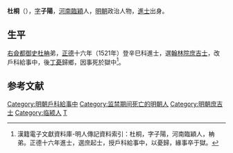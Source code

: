{{明清人物信息框
| 姓名 = 杜桐
| 原名 = 
| 圖片名稱= 
| 圖片大小 = 
| 圖片說明 = 
| 最高職務 =戶科給事中
| 國家 = 大明 
| 爵位 = 
| 籍貫 = [[河南承宣布政使司|河南]][[臨潁縣|臨潁縣]]
| 族裔 = 漢族
| 字號 = 字子陽
| 諡號 = 
| 出生日期 = 生年不詳
| 出生地點 = [[河南承宣布政使司|河南]][[臨潁縣|臨潁縣]]
| 逝世日期 = 卒年不詳
| 逝世地點 = 不詳
| 墓葬 = 
| 配偶 = 
| 親屬 = [[杜柟|杜柟]]（兄）
| 出身 = 
*正德十六年辛巳科進士
| 經歷 = 
| 著作 = 
}}

'''杜桐'''（{{bd|？||？|catIdx=}}），[[表字|字]]'''子陽'''，[[河南承宣布政使司|河南]][[臨潁縣|臨穎]]人，[[明朝|明朝]]政治人物，[[進士|進士]]出身。

== 生平 ==
[[右僉都御史|右僉都御史]][[杜柟|杜柟]]弟，[[正德_(明朝)|正德]]十六年（1521年）登辛巳科進士，選[[翰林院庶吉士|翰林院庶吉士]]，改戶科給事中，後[[丁憂|丁憂]]歸鄉，因事死於獄中<ref>漢籍電子文獻資料庫-明人傳記資料索引：杜桐，字子陽，河南臨穎人，柟弟。正德十六年進士，選庶起士，授戶科給事中，以憂歸，緣事卒于獄。</ref>。

==参考文献==
{{reflist}}

{{明朝人物小作品}}
{{正德十六年辛巳科殿試金榜}}
{{DEFAULTSORT:Du杜}}

[[Category:明朝戶科給事中|Category:明朝戶科給事中]]
[[Category:监禁期间死亡的明朝人|Category:监禁期间死亡的明朝人]]
[[Category:明朝庶吉士|Category:明朝庶吉士]]
[[Category:临颍人|Category:临颍人]]
[[Category:杜姓|T]]